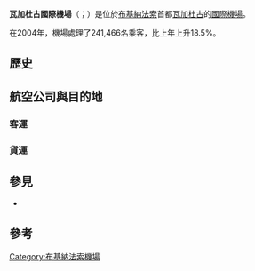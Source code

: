 {{Airport infobox
| airport_name     = 瓦加杜古國際機場
| nativename       = <small>{{nowrap|{{lang|fr|Aéroport international de Ouagadougou}}}}</small>
| image        = Air Burkina 2012.jpg
| type             = 民軍兩用
| city             = [[布基納法索|布基納法索]][[瓦加杜古|瓦加杜古]]
| distance_to_city = 2.7公里
| hub              = [[布基納航空|布基納航空]]
| IATA             = OUA
| ICAO             = DFFD
<center>{{Location map|Burkina Faso|width=200|float=center
|caption=|mark=Airplane_silhouette.svg|marksize=10
|label=OUA|position=right
|lat_deg=12|lat_min=21|lat_sec=11|lat_dir=N
|lon_deg=01|lon_min=30|lon_sec=44|lon_dir=W
}}<small>機場位置</small></center>
| location         = 布基納法索瓦加杜古
| coordinates      = {{coord|12|21|11|N|01|30|44|W|type:airport}}
| elevation        = 1,037英尺/316米
| runway1_heading  = 04/22
| runway1_feet     = 9,934
| runway1_meter    = 3,028
| runway1_surface  = [[柏油|柏油]]
| runway2_heading  = 
| runway2_feet     = 6,269
| runway2_meter    = 1,911
| runway2_surface  = [[紅土|紅土]]
}}
'''瓦加杜古國際機場'''（{{lang-fr|'''Aéroport international de Ouagadougou'''}}；{{airport codes|'''OUA'''|'''DFFD'''}}）是位於[[布基納法索|布基納法索]]首都[[瓦加杜古|瓦加杜古]]的[[國際機場|國際機場]]。

在2004年，機場處理了241,466名乘客，比上年上升18.5%。

==歷史==

==航空公司與目的地==
===客運===
{{Airport-dest-list
| {{flagicon|Burkina_Faso}}[[布基納航空|布基納航空]]| [[阿必尚國際機場|阿必尚]]、[[科托卡國際機場|阿克拉]]、[[巴馬科國際機場|巴馬科]]、[[博博迪烏拉索機場|博博迪烏拉索]]、[[柯多努國際機場|柯多努]]、[[達喀爾－約夫－利奧波德·塞達爾·桑戈爾國際機場|達喀爾]]、[[迪奧里·哈馬尼國際機場|尼亞美]]、[[納辛貝·埃亞德馬國際機場|洛美]]
| {{flagicon|Algeria}}[[阿爾及利亞航空|阿爾及利亞航空]]| [[阿爾及爾－胡阿里·布邁丁國際機場|阿爾及爾]]、[[阿必尚國際機場|阿必尚]]
| {{flagicon|France}}[[法國航空|法國航空]]| [[巴黎－夏爾·戴高樂機場|巴黎—戴高樂]]、[[阿必尚國際機場|阿必尚]]
| {{flagicon|Côte d'Ivoire}}[[科特迪瓦航空|科特迪瓦航空]]| [[阿必尚國際機場|阿必尚]]
| {{flagicon|Togo}}[[ASKY航空|ASKY航空]]| [[迪奧里·哈馬尼國際機場|尼亞美]]、[[納辛貝·埃亞德馬國際機場|洛美]]
| {{flagicon|Belgium}}[[布魯塞爾航空|布魯塞爾航空]]| [[布魯塞爾機場|布魯塞爾]]、[[阿必尚國際機場|阿必尚]]
| {{flagicon|Ethiopia}}[[埃塞俄比亞航空|埃塞俄比亞航空]]| [[博萊國際機場|亞的斯亞貝巴]]
| {{flagicon|Morocco}}[[摩洛哥皇家航空|摩洛哥皇家航空]]| [[穆罕默德五世國際機場|卡薩布蘭卡]]
| {{flagicon|Tunisia}}[[突尼西亞航空|突尼西亞航空]]| [[突尼西亞-迦太基國際機場|突尼斯]]、[[阿必尚國際機場|阿必尚]]
| {{flagicon|Turkey}}[[土耳其航空|土耳其航空]]| [[阿塔圖克國際機場|伊斯坦堡/阿塔圖克]]、[[科纳克里國際機場|柯那克里]]
}}

===貨運===
{{Airport-dest-list
| {{flagicon|France}}[[法國航空|法國航空貨運]]| [[巴黎－夏爾·戴高樂機場|巴黎—戴高樂]]
| {{flagicon|Luxembourg}}[[盧森堡國際貨運航空|盧森堡國際貨運航空]]| [[盧森堡-芬德爾國際機場|盧森堡-芬德爾國際機場]]
| {{flagicon|United Arab Emirates}}[[阿聯酋航空|阿聯酋航空貨運]]| [[達卡-約夫-利奧波德·塞達爾·桑戈爾國際機場|達卡]]、[[阿勒馬克圖姆國際機場|傑貝阿里]]、[[法蘭克福機場|法蘭克福]]
}}

== 參見 ==
* {{WAD|DFFD}}

== 參考 ==
<references />

[[Category:布基納法索機場|Category:布基納法索機場]]